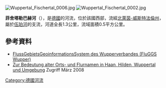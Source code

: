 [[Image:Wuppertal_Fischertal_0006.jpg|right]]
[[Image:Wuppertal_Fischertal_0002.jpg|right]]

{{Coord|51|15|11|N|7|11|50|E|display=title}}

'''菲舍塔勒巴赫河'''（{{lang-de|Fischertaler Bach}}），是[[德國|德國]]的河流，位於該國西部，流經[[北萊茵-威斯特法倫州|北萊茵-威斯特法倫州]]，屬於[[伍珀河|伍珀河]]的支流，河道全長1.3公里，流域面積0.5平方公里。

==參考資料==
* [http://fluggs.wupperverband.de/ FlussGebietsGeoinformationsSystem des Wupperverbandes (FluGGS Wupper)] {{Wayback|url=http://fluggs.wupperverband.de/ |date=20160303182641 }}
* [http://www.zeitspurensuche.de/02/flur1.htm Zur Bedeutung alter Orts- und Flurnamen in Haan, Hilden, Wuppertal und Umgebung] {{Wayback|url=http://www.zeitspurensuche.de/02/flur1.htm |date=20190324171231 }} Zugriff März 2008

{{Germany-geo-stub}}
[[Category:德國河流|Category:德國河流]]
